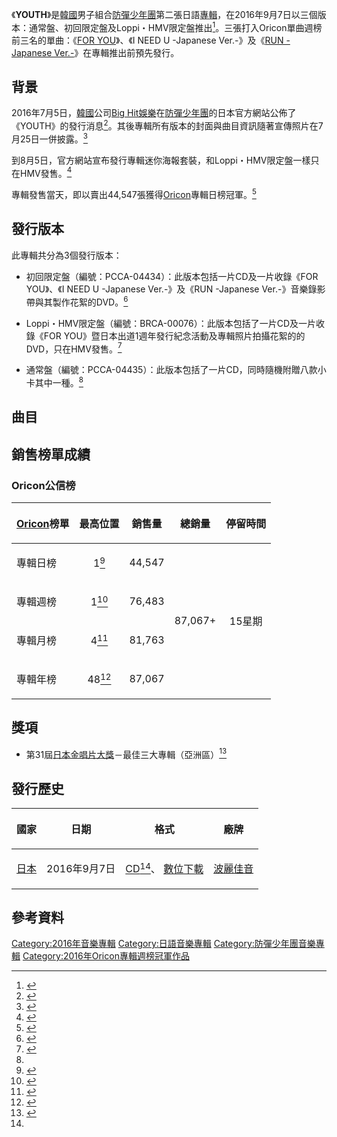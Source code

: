 {{Infobox album <!-- See Wikipedia:WikiProject Albums -->
| Name        = YOUTH
| Type        = 專輯
| Artist      = [[防彈少年團|防彈少年團]]
| Cover       = BTS YOUTH.jpg
| Border      = 
| Caption     = 通常盤封面
| Released    = {{Start date|2016|9|7}}
| Recorded    = 2015年－2016年
| Genre       = [[日語流行音樂|日語流行音樂]]
| Length      = 49分17秒
| Label       = [[波麗佳音|波麗佳音]]
| Language    = [[日語|日語]]
| Producer    = {{hlist|PDOGG|[[房時赫|HITMAN BANG]]（助理）}}
| Chart position = * 日榜最高排名第1位<small>（9月7日，[[Oricon公信榜|Oricon]]）</small>
*週榜最高排名第1位<small>（9月19日，Oricon）</small>
|Certification = *金唱片（[[日本唱片協會|日本唱片協會]]）<ref>{{Cite web|script-title=ja:ゴールドディスク認定|url=http://www.riaj.or.jp/f/data/cert/gd.html|website=RIAJ|accessdate=October 8, 2016|archive-date=2015-11-05|archive-url=https://web.archive.org/web/20151105010738/http://www.riaj.or.jp/f/data/cert/gd.html|dead-url=no}}</ref>
| Last album  = [[花樣年華_Young_Forever|花樣年華 Young Forever]]<br>（2016年）
| This album  = '''YOUTH'''<br>（2016年）
| Next album  = [[WINGS_(防彈少年團專輯)|WINGS]]<br>（2016年）
| Misc        = {{singles
  | Promo          = yes
  | Name           = YOUTH
  | Type           = studio
  | Single 1       = [[FOR_YOU_(防彈少年團單曲)|FOR YOU]]
  | Single 1 date  = {{Start date|2015|6|17}}
  | Single 2       = I NEED U -Japanese Ver.-
  | Single 2 date  = {{Start date|2015|12|8}}
  | Single 3       = [[RUN_(日語版)|RUN -Japanese Ver.-]]
  | Single 3 date  = {{Start date|2016|3|15}}
  }}
}}

《'''YOUTH'''》是[[韓國|韓國]]男子組合[[防彈少年團|防彈少年團]]第二張日語[[專輯|專輯]]，在2016年9月7日以三個版本：通常盤、初回限定盤及Loppi・HMV限定盤推出<ref name="regular">{{cite web|url=http://www.oricon.co.jp/prof/530375/products/1192212/1/|script-title=ja:YOUTH｜防弾少年団｜ORICON STYLE|date=|work=|publisher=[[Oricon|Oricon]]|accessdate=2016-09-07|language=ja|archive-date=2016-09-09|archive-url=https://web.archive.org/web/20160909115341/http://www.oricon.co.jp/prof/530375/products/1192212/1/|dead-url=no}}</ref>。三張打入Oricon單曲週榜前三名的單曲：《[[FOR_YOU_(防彈少年團單曲)|FOR YOU]]》、《I NEED U -Japanese Ver.-》及《[[RUN_(日語版)|RUN -Japanese Ver.-]]》在專輯推出前預先發行。

==背景==
2016年7月5日，[[韓國|韓國]]公司[[Big_Hit娛樂|Big Hit娛樂]]在[[防彈少年團|防彈少年團]]的日本官方網站公佈了《YOUTH》的發行消息<ref name="info">{{cite web|script-title=ja:日本2ndアルバム「YOUTH」発売決定！|url=https://bts-official.jp/contents/59852|date=2016-07-05|accessdate=2016-09-07|language=ja|deadurl=yes|archiveurl=https://web.archive.org/web/20161127222439/https://bts-official.jp/contents/59852|archivedate=2016-11-27}}</ref>。其後專輯所有版本的封面與曲目資訊隨著宣傳照片在7月25日一併披露。<ref name="list">{{cite web|script-title=ja:防弾少年団、日本2ndアルバム「YOUTH」のジャケット写真＆収録楽曲が決定！|url=http://news.kstyle.com/article.ksn?articleNo=2049439|date=2016-07-25|accessdate=2016-09-07|language=ja|archive-date=2021-07-23|archive-url=https://web.archive.org/web/20210723101900/https://news.kstyle.com/article.ksn?articleNo=2049439}}</ref>

到8月5日，官方網站宣布發行專輯迷你海報套裝，和Loppi・HMV限定盤一樣只在HMV發售。<ref>{{cite web |url=http://www.hmv.co.jp/fl/227/72/1/ |script-title=ja:防弾少年団 JAPAN 2ndアルバム『YOUTH』発売記念オリジナルグッズ |language=ja |work= |publisher=HMV |accessdate=2016-09-07 |archiveurl=https://web.archive.org/web/20160907124412/http://www.hmv.co.jp/fl/227/72/1/ |archivedate=2016-09-07 |deadurl=yes }}</ref>

專輯發售當天，即以賣出44,547張獲得[[Oricon|Oricon]]專輯日榜冠軍。<ref>{{cite web |url=http://entertain.naver.com/read?oid=311&aid=0000648192 |script-title=ko:방탄소년단 日 정규 2집, 오리콘·타워레코드 차트 1위 기염 |language=ko |work= |publisher=Naver |accessdate=2016-09-08 |archive-date=2021-07-23 |archive-url=https://web.archive.org/web/20210723104648/https://entertain.naver.com/read?oid=311&aid=0000648192 }}</ref>

==發行版本==
此專輯共分為3個發行版本：

*初回限定盤（編號：PCCA-04434）：此版本包括一片CD及一片收錄《FOR YOU》、《I NEED U -Japanese Ver.-》及《RUN -Japanese Ver.-》音樂錄影帶與其製作花絮的DVD。<ref name="sp">{{cite web|url=https://www.amazon.co.jp//dp/B01HYUJBCG|script-title=ja:Amazon.co.jp: 防弾少年団 : YOUTH(初回限定盤)(CD+DVD)スペシャルデジパック/豪華ブックレット仕様 - ミュージック|work=|publisher=[[Amazon.com|Amazon Japan]]|accessdate=2016-09-07|language=ja}}</ref>

*Loppi・HMV限定盤（編號：BRCA-00076）：此版本包括了一片CD及一片收錄《FOR YOU》暨日本出道1週年發行紀念活動及專輯照片拍攝花絮的的DVD，只在HMV發售。<ref name="sph">{{cite web|url=http://www.hmv.co.jp/artist_%E9%98%B2%E5%BC%BE%E5%B0%91%E5%B9%B4%E5%9B%A3_000000000531591/item_YOUTH-%E3%80%90Loppi%E3%83%BBHMV%E9%99%90%E5%AE%9A%E7%9B%A4%E3%80%91-CD-DVD_7172517|script-title=ja:YOUTH 【Loppi・HMV限定盤】 (CD+DVD)  :  防弾少年団 | ローチケHMV - BRCA00076|work=|publisher=[[HMV|HMV]]|accessdate=2016-09-07|language=ja|archive-date=2021-07-23|archive-url=https://web.archive.org/web/20210723102025/https://www.hmv.co.jp/artist_%E9%98%B2%E5%BC%BE%E5%B0%91%E5%B9%B4%E5%9B%A3_000000000531591/item_YOUTH-%E3%80%90Loppi%E3%83%BBHMV%E9%99%90%E5%AE%9A%E7%9B%A4%E3%80%91-CD-DVD_7172517}}</ref>

*通常盤（編號：PCCA-04435）：此版本包括了一片CD，同時隨機附贈八款小卡其中一種。<ref name="regular"/>

==曲目==
{{tracklist
|font_size = 90%
| total_length    = 49:17

| all_lyrics = {{link-ja|川合大介|KM-MARKIT|KM-MARKIT}}（除了《Good Day》與[[藤林聖子|藤林聖子]]合填）<ref name="list"/>
| extra_column = 韓語版本<br>（諺文及專輯）

| title1          = INTRODUCTION : YOUTH
| note1           = 
| music1          = Ryuja<br>[[金南俊|Rap Monster]]<br>[[房時赫|HITMAN BANG]]<br>PDOGG<br>[[閔玧其|SUGA]]<br>[[金泰亨_(1995年)|V]]<br>[[田柾國|Jung Kook]]<br>[[鄭號錫|j-hope]]<br>UTA<br>HIRO<br>Bouther Su<br>Devine Channel
| producer1       = Ryuja
| length1         = 

| title2          = [[RUN_(日語版)|RUN]]
| note2           = 日語版
| extra2          = RUN（《[[花樣年華_pt.2|花樣年華 pt.2]]》）
| music2          = PDOGG<br>HITMAN BANG<br>Rap Monster<br>SUGA<br>V<br>Jung Kook<br>j-hope
| arranger2       = PDOGG<br>KM-MARKIT（饒舌編曲）
| producer2       = PDOGG
| length2         = 3:56

| title3          = FIRE
| note3           = 日語版
| extra3          = 燃燒起來（{{lang|ko|불타오르네}}；《[[花樣年華_Young_Forever|花樣年華 Young Forever]]》）
| music3          = PDOGG<br>HITMAN BANG<br>Rap Monster<br>SUGA<br>Devine Channel
| arranger3       = PDOGG<br>KM-MARKIT（饒舌編曲）
| producer3       = PDOGG
| length3         = 3:23

| title4          = DOPE -超棒!-
| note4           = {{lang|ja|DOPE -超ヤベー!-}}
| extra4          = 絕了（{{lang|ko|쩔어}}；《[[花樣年華_pt.1|花樣年華 pt.1]]》）
| music4          = PDOGG<br>Ear Attack({{lang|ko|귓방망이}}）<br>HITMAN BANG<br>Rap Monster<br>SUGA<br>j-hope
| arranger4       = PDOGG
| producer4       = PDOGG
| length4         = 4:00

| title5          = Good Day
| music5          = Matt Cab<br>Ryuja<br>SUGA<br>j-hope<br>Rap Monster
| arranger5       = KM-MARKIT
| producer5       = Matt Cab<br>Ryuja
| length5         = 4:28

| title6          = Save ME
| note6           = 日語版
| extra6          = Save ME（《花樣年華 Young Forever》）
| music6          = PDOGG<br>Ray Michael Djan Jr<br>Ashton Foster<br>Samantha Harper<br>Rap Monster<br>SUGA<br>j-hope
| arranger6       = Slow Rabbit<br>KM-MARKIT（饒舌編曲）
| producer6       = PDOGG
| length6         = 3:16

| title7          = 興彈少年團
| note7           = 日語版）（{{lang|ja|フンタン少年団}}
| extra7          = 興彈少年團（{{lang|ko|흥탄소년단}}，《花樣年華 pt.1》）
| music7          = SUGA<br>PDOGG<br>HITMAN BANG<br>Rap Monster<br>j-hope<br>[[金碩珍|Jin]]<br>[[朴智旻|Jimin]]<br>V
| arranger7       = SUGA<br>PDOGG（人聲編曲）<br>Slow Rabbit（人聲編曲）<br>KM-MARKIT（饒舌編曲）
| producer7       = SUGA<br>PDOGG
| length7         = 4:04

| title8          = Baepsae
| note8           = {{lang|ko|ペップセ}}
| extra8          = 鴉雀（{{lang|ko|뱁새}}，《花樣年華 pt.2》）
| music8          = PDOGG<br>Superme Boi<br>Rap Monster<br>Slow Rabbit
| arranger8       = PDOGG<br>Superme Boi（饒舌編曲）<br>KM-MARKIT（饒舌編曲）
| producer8       = PDOGG
| length8         = 3:53

| title9          = Wishing on a star
| music9          = Matt Cab<br>Williie Weeks<br>Daisuke<br>Rap Monster<br>SUGA<br>j-hope
| arranger9       = Matt Cab（人聲編曲）<br>PDOGG（人聲編曲）<br>Slow Rabbit（人聲編曲）<br>KM-MARKIT（饒舌編曲）
| producer9       = Matt Cab<br>Williie Weeks
| length9         = 4:31

| title10         = Butterfly
| note10          = 日語版
| extra10         = Butterfly（《花樣年華 pt.2》）
| music10         = HITMAN BANG<br>Slow Rabbit<br>PDOGG<br>Brother Su<br>Rap Monster<br>SUGA<br>j-hope
| arranger10      = 盧永元（{{lang|ko|노영원}}）（和音編曲）<br>KM-MARKIT（饒舌編曲）
| producer10      = PDOGG
| length10        = 4:00

| title11         = FOR YOU
| music11         = UTA<br>HIRO<br>Rap Monster<br>SUGA<br>j-hope<br>PDOGG
| arranger11      = UTA<br>PDOGG
| producer11      = Hum
| length11        = 3:31

| title12         = I NEED U
| note12          = 日語版
| extra12         = I NEED U（《花樣年華 pt.1》）
| music12         = PDOGG<br>HITMAN BANG<br>Rap Monster<br>SUGA<br>j-hope<br>Brother Su
| arranger12      = PDOGG<br>KM-MARKIT（饒舌編曲）
| producer12      = PDOGG
| length12        = 3:30

| title13         = EPILOGUE : Young Forever
| note13          = 日語版
| extra13         = EPILOGUE : Young Forever（《花樣年華 Young Forever》）
| music13         = Slow Rabbit<br>Rap Monster<br>HITMAN BANG<br>SUGA<br>j-hope
| arranger13      = Slow Rabbit<br>KM-MARKIT（饒舌編曲）
| producer13      = Rap Monster<br>Slow Rabbit
| length13        = 2:51
}}

{{tracklist
| collapsed       = yes
| headline        = DVD <small>（初回限定盤）</small><ref name=sp/>

| total_length    = 
| title1          = FOR YOU
| note1           = [[音樂錄影帶|音樂錄影帶]]
| title2          = FOR YOU
| note2           = 音樂錄影帶拍攝花絮
| title3          = I NEED U
| note3           = 日語版）（音樂錄影帶
| title4          = I NEED U
| note4           = 日語版）（音樂錄影帶拍攝花絮
| title5          = RUN
| note5           = 日語版）（音樂錄影帶
| title6          = RUN
| note6           = 日語版）（音樂錄影帶拍攝花絮
}}

==銷售榜單成績==
===Oricon公信榜===
{| class="wikitable" style="width:500px;"
|-
! style="text-align:center;"|[[Oricon|Oricon]]榜單
! style="text-align:center;"|最高位置
! style="text-align:center;"|銷售量
! style="text-align:center;"|總銷量
! style="text-align:center;"|停留時間
|-
|align="left"|專輯日榜
| style="text-align:center;"| 1<ref name=Oriday>{{cite web |url=http://www.oricon.co.jp/rank/ja/d/2016-09-06/ |script-title=ja:オリコンデイリー CDアルバムランキング 2016年09月06日付 |language=ja |work= |publisher=oricon |accessdate=2016-09-07 |archiveurl=https://web.archive.org/web/20160907113035/http://www.oricon.co.jp/rank/ja/d/2016-09-06/ |archivedate=2016-09-07 |deadurl=yes }}</ref>
| style="text-align:center;" rowspan="1"| 44,547
| style="text-align:center;" rowspan="4"| 87,067+
| style="text-align:center;" rowspan="4"| 15星期
|-
|align="left"|專輯週榜
| style="text-align:center;"| 1<ref name=Oriwek>{{cite web |url=http://m.star.naver.com/bts/news/end?id=8218215 |title=防弹少年团，日本Oricon一周专辑榜1位..海外HIP-HOP首次 |language=zh-hans |work= |publisher=naver |accessdate=2016-09-13 |archive-date=2021-07-23 |archive-url=https://web.archive.org/web/20210723102027/http://m.star.naver.com/bts/news/end?id=8218215 }}</ref>
| style="text-align:center;"| 76,483
|-
|align="left"|專輯月榜
| style="text-align:center;"| 4<ref name=Orimou>{{cite web|url=http://www.oricon.co.jp/rank/ja/m/2016-09/|script-title=ja:オリコン月間 CDアルバムランキング 2016年09月度|language=ja|work=|publisher=oricon|accessdate=2016-10-12|archiveurl=https://web.archive.org/web/20161012125048/http://www.oricon.co.jp/rank/ja/m/2016-09/|archivedate=2016-10-12|dead-url=no}}</ref>
| style="text-align:center;"| 81,763
|-
|align="left"|專輯年榜
| style="text-align:center;"| 48<ref>{{cite web |url=http://www.oricon.co.jp/rank/ja/y/2016/p/5/ |title=公信榜專輯年榜 |language=ja |publisher=Oricon |accessdate=2016-12-25 |archive-date=2019-07-01 |archive-url=https://web.archive.org/web/20190701030339/https://www.oricon.co.jp/rank/ja/y/2016/p/5/ }}</ref>
| style="text-align:center;"| 87,067
|}

==獎項==
*第31屆[[日本金唱片大獎|日本金唱片大獎]]－最佳三大專輯（亞洲區）<ref>{{cite web |url=http://www.golddisc.jp/award/31/Prize_1.html |script-title=ja:第31回日本ゴールドディスク大賞｜THE GOLD DISC |language=ja |publisher=日本金唱片大獎 |accessdate=2017-03-01 |archive-date=2017-02-27 |archive-url=https://web.archive.org/web/20170227062707/http://www.golddisc.jp/award/31/Prize_1.html |dead-url=no }}</ref>

==發行歷史==
{| class="wikitable plainrowheaders"
|-
! scope="col"| 國家 !! 日期 !! 格式 !! 廠牌
|-
! scope="row" rowspan="1"| [[日本|日本]]
| 2016年9月7日
| [[CD|CD]]<ref name="regular"/>、 [[數位音樂下載|數位下載]]
| [[波麗佳音|波麗佳音]]
|}

==參考資料==
{{reflist}}

{{防彈少年團}}
{{Oricon專輯週榜冠軍 (2016年)|2016年9月19日}}
{{Billboard JAPAN Top Albums Sales 週榜冠軍 (2016年)|2016年9月19日}}
[[Category:2016年音樂專輯|Category:2016年音樂專輯]]
[[Category:日語音樂專輯|Category:日語音樂專輯]]
[[Category:防彈少年團音樂專輯|Category:防彈少年團音樂專輯]]
[[Category:2016年Oricon專輯週榜冠軍作品|Category:2016年Oricon專輯週榜冠軍作品]]